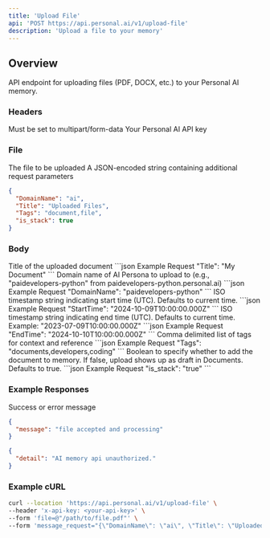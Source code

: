 ```yaml
---
title: 'Upload File'
api: 'POST https://api.personal.ai/v1/upload-file'
description: 'Upload a file to your memory'
---
```


## Overview

API endpoint for uploading files (PDF, DOCX, etc.) to your Personal AI memory.

### Headers

<ParamField header="Content-Type" type="string" required>
  Must be set to multipart/form-data
</ParamField>

<ParamField header="x-api-key" type="string" required>
  Your Personal AI API key
</ParamField>

### File

<ParamField body="file" type="File" required>
  The file to be uploaded
</ParamField>

<ParamField body="message_request" type="JSON" required>
  A JSON-encoded string containing additional request parameters
</ParamField>

```json Example message_request
{
  "DomainName": "ai",
  "Title": "Uploaded Files", 
  "Tags": "document,file",
  "is_stack": true
}
```

### Body

<ResponseField name="Title" type="string" optional>
  Title of the uploaded document
</ResponseField>
```json Example Request
"Title": "My Document"
```

<ResponseField name="DomainName" type="string" optional>
  Domain name of AI Persona to upload to (e.g., "paidevelopers-python" from paidevelopers-python.personal.ai)
</ResponseField>
```json Example Request
"DomainName": "paidevelopers-python"
```

<ResponseField name="StartTime" type="string" optional>
  ISO timestamp string indicating start time (UTC). Defaults to current time.
</ResponseField>
```json Example Request
"StartTime": "2024-10-09T10:00:00.000Z"
```

<ResponseField name="EndTime" type="string" optional>
  ISO timestamp string indicating end time (UTC). Defaults to current time.
  Example: "2023-07-09T10:00:00.000Z"
</ResponseField>
```json Example Request
"EndTime": "2024-10-10T10:00:00.000Z"
```

<ResponseField name="Tags" type="string" optional>
  Comma delimited list of tags for context and reference
</ResponseField>
```json Example Request
"Tags": "documents,developers,coding"
```

<ResponseField name="is_stack" type="boolean" optional>
  Boolean to specify whether to add the document to memory. If false, upload shows up as draft in Documents.
  Defaults to true.
</ResponseField>
```json Example Request
"is_stack": "true"
```


### Example Responses

<ResponseField name="message" type="string">
  Success or error message
</ResponseField>

```json Example Success Response
{
  "message": "file accepted and processing"
}
```

```json Example Error Response
{
  "detail": "AI memory api unauthorized."
}
```

### Example cURL

```bash cURL
curl --location 'https://api.personal.ai/v1/upload-file' \
--header 'x-api-key: <your-api-key>' \
--form 'file=@"/path/to/file.pdf"' \
--form 'message_request="{\"DomainName\": \"ai\", \"Title\": \"Uploaded Files\"}"'
```
